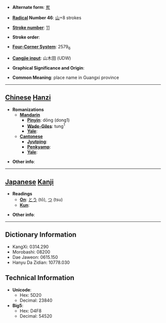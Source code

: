* '''Alternate form''': [[岽]]

* '''[[Wiktionary:Chinese radical index| Radical]] Number 46''': [[Wiktionary:Chinese radical index 山|山]]+8 strokes

* '''[[Wiktionary:Chinese total strokes index|Stroke number]]''': [[Wiktionary:Chinese total strokes index 11|11]]

* '''Stroke order''': 

* '''[[Wiktionary:Chinese four corner index|Four-Corner System]]''': 2579<sub>6</sub>

* '''[[Wiktionary:Chinese Cangjie index|Cangjie input]]''': 山木田 (UDW)

* '''Graphical Significance and Origin''': 

* '''Common Meaning''': place name in Guangxi province

----

== [[Chinese]] [[Hanzi]] ==

* '''Romanizations'''
** '''[[Mandarin]]'''
*** '''[[Pinyin]]''': dōng (dong1)
*** '''[[Wade-Giles]]''': tung<sup>1</sup>
*** '''[[Yale]]''': 
** '''[[Cantonese]]'''
*** '''[[Jyutping]]''':
*** '''[[Penkyamp]]''': 
*** '''[[Yale]]''': 

* '''Other info''': 

----

== [[Japanese]] [[Kanji]] ==

* '''Readings'''
** '''[[On]]''': [[とう]] (tō), [[つ]] (tsu)
** '''[[Kun]]''': 

* '''Other info''':  

----

== Dictionary Information ==

* KangXi: 0314.290
* Morobashi: 08200
* Dae Jaweon: 0615.150
* Hanyu Da Zidian: 10778.030

== Technical Information ==

* '''Unicode''':
** Hex: 5D20
** Decimal: 23840
* '''Big5''':
** Hex: D4F8
** Decimal: 54520